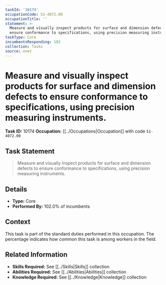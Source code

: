 ```yaml
---
taskId: '10174'
occupationCode: 51-4072.00
occupationTitle: ''
statement: >-
  Measure and visually inspect products for surface and dimension defects to
  ensure conformance to specifications, using precision measuring instruments.
taskType: Core
incumbentsResponding: 102
collection: Tasks
source: onet
---
```

# Measure and visually inspect products for surface and dimension defects to ensure conformance to specifications, using precision measuring instruments.

**Task ID:** 10174
**Occupation:** [[../Occupations|Occupation]] with code `51-4072.00`

## Task Statement

> Measure and visually inspect products for surface and dimension defects to ensure conformance to specifications, using precision measuring instruments.

## Details

- **Type:** Core
- **Performed By:** 102.0% of incumbents

## Context

This task is part of the standard duties performed in this occupation. The percentage indicates how common this task is among workers in the field.

## Related Information

- **Skills Required:** See [[../Skills|Skills]] collection
- **Abilities Required:** See [[../Abilities|Abilities]] collection
- **Knowledge Required:** See [[../Knowledge|Knowledge]] collection
